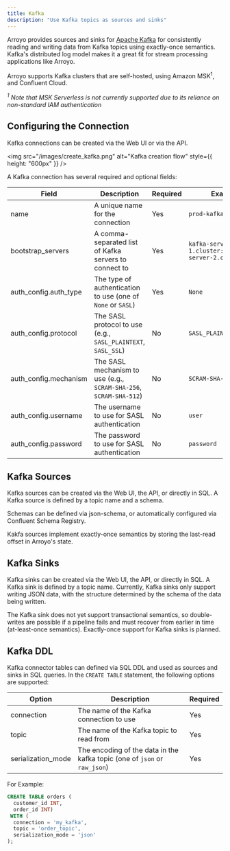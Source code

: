 ```yaml
---
title: Kafka
description: "Use Kafka topics as sources and sinks"
---
```


Arroyo provides sources and sinks for [Apache Kafka](https://kafka.apache.org/)
for consistently reading and writing data from Kafka topics using exactly-once
semantics. Kafka's distributed log model makes it a great fit for stream
processing applications like Arroyo.

Arroyo supports Kafka clusters that are self-hosted, using Amazon
MSK<sup>1</sup>, and Confluent Cloud.

*<sup>1</sup> Note that MSK Serverless is not currently supported due to its
reliance on non-standard IAM authentication*

## Configuring the Connection

Kafka connections can be created via the Web UI or via the API.

<img
src="/images/create_kafka.png"
alt="Kafka creation flow"
style={{ height: "600px" }}
/>

A Kafka connection has several required and optional fields:

| Field | Description | Required | Example |
| ----- | ----------- | -------- | ------- |
| name | A unique name for the connection | Yes | `prod-kafka` |
| bootstrap_servers | A comma-separated list of Kafka servers to connect to | Yes | `kafka-server-1.cluster:9092,kafka-server-2.cluster:9092` |
| auth_config.auth_type | The type of authentication to use (one of `None` or `SASL`) | Yes | `None` |
| auth_config.protocol | The SASL protocol to use (e.g., `SASL_PLAINTEXT`, `SASL_SSL`) | No | `SASL_PLAINTEXT` |
| auth_config.mechanism | The SASL mechanism to use (e.g., `SCRAM-SHA-256`, `SCRAM-SHA-512`) | No | `SCRAM-SHA-256` |
| auth_config.username | The username to use for SASL authentication | No | `user` |
| auth_config.password | The password to use for SASL authentication | No | `password` |

## Kafka Sources

Kafka sources can be created via the Web UI, the API, or directly in SQL. A
Kafka source is defined by a topic name and a schema.

Schemas can be defined via json-schema, or automatically configured via
Confluent Schema Registry.

Kakfa sources implement exactly-once semantics by storing the last-read offset
in Arroyo's state.

## Kafka Sinks

Kafka sinks can be created via the Web UI, the API, or directly in SQL. A Kafka
sink is defined by a topic name. Currently, Kafka sinks only support writing
JSON data, with the structure determined by the schema of the data being
written.

The Kafka sink does not yet support transactional semantics, so double-writes are possible if a pipeline fails and must
recover from earlier in time (at-least-once semantics). Exactly-once support for Kafka sinks is planned.

## Kafka DDL

Kafka connector tables can defined via SQL DDL and used as sources and sinks in
SQL queries. In the `CREATE TABLE` statement, the following options are
supported:

| Option | Description | Required |
| ------ | ----------- | -------- |
| connection | The name of the Kafka connection to use | Yes |
| topic | The name of the Kafka topic to read from | Yes |
| serialization_mode | The encoding of the data in the kafka topic (one of `json` or `raw_json`) | Yes |

For Example:

```sql
CREATE TABLE orders (
  customer_id INT,
  order_id INT)
 WITH (
  connection = 'my_kafka',
  topic = 'order_topic',
  serialization_mode = 'json'
);
```
